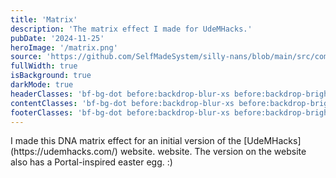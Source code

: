 ```yaml
---
title: 'Matrix'
description: 'The matrix effect I made for UdeMHacks.'
pubDate: '2024-11-25'
heroImage: '/matrix.png'
source: 'https://github.com/SelfMadeSystem/silly-nans/blob/main/src/components/Matrix.tsx'
fullWidth: true
isBackground: true
darkMode: true
headerClasses: 'bf-bg-dot before:backdrop-blur-xs before:backdrop-brightness-400 before:animate-backdrop-hue-rotate before:fade-b'
contentClasses: 'bf-bg-dot before:backdrop-blur-xs before:backdrop-brightness-400 before:animate-backdrop-hue-rotate before:fade-y'
footerClasses: 'bf-bg-dot before:backdrop-blur-xs before:backdrop-brightness-400 before:animate-backdrop-hue-rotate before:fade-t-xl'
---
```



<div class="bf-bg-dot before:animate-backdrop-hue-rotate before:fade-y mx-auto w-fit max-w-xl rounded-xl p-4 text-white before:backdrop-blur-xs before:backdrop-brightness-400">
  I made this DNA matrix effect for an initial version of the
  [UdeMHacks](https://udemhacks.com/) website. website. The version on the
  website also has a Portal-inspired easter egg. :)
</div>

<div class="absolute inset-0 -z-10 bg-black">
  <Matrix client:load />
</div>

